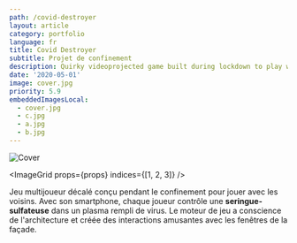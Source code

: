```yaml
---
path: /covid-destroyer
layout: article
category: portfolio
language: fr
title: Covid Destroyer
subtitle: Projet de confinement
description: Quirky videoprojected game built during lockdown to play with confined neighbors.
date: '2020-05-01'
image: cover.jpg
priority: 5.9
embeddedImagesLocal:
  - cover.jpg
  - c.jpg
  - a.jpg
  - b.jpg
---
```


![Cover](cover.jpg)

<ImageGrid props={props} indices={[1, 2, 3]} />

Jeu multijoueur décalé conçu pendant le confinement pour jouer avec les voisins. Avec son smartphone, chaque joueur contrôle une **seringue-sulfateuse** dans un plasma rempli de virus. Le moteur de jeu a conscience de l'architecture et créée des interactions amusantes avec les fenêtres de la façade.
